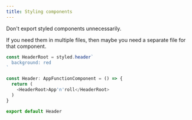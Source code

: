 ```yaml
---
title: Styling components
---
```


Don't export styled components unnecessarily.

If you need them in multiple files, then maybe you need a separate file for that component.


```typescript
const HeaderRoot = styled.header`
  background: red
`

const Header: AppFunctionComponent = () => {
  return (
    <HeaderRoot>App'n'roll</HeaderRoot>
  )
}

export default Header
```
